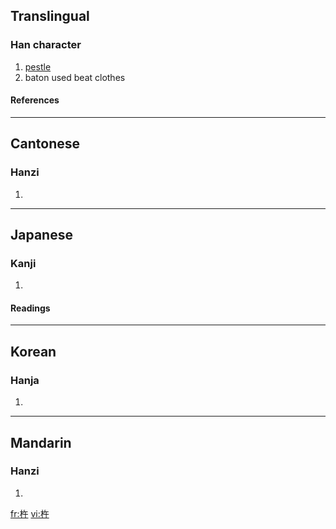 ==Translingual==
===Han character===
{{Han char|rn=75|rad=木|as=04|sn=8|four=4894<sub>0</sub>|canj=木人十 (DOJ)}}
# [[pestle]]
# baton used beat clothes
====References====
{{Han ref|kx=0513.170|dkj=14503|dj=0901.040|hdz=21170.080|uh=6775|ud=26485|bh=AA53|bd=43603}}

----
==Cantonese==
===Hanzi===
{{yue-hanzi|jyut=|y=chyu5}}
# {{defn|Cantonese}}

----
==Japanese==
===Kanji===
{{ja-kanji|grade=|rs=木04}}
# {{defn|Japanese}} 
====Readings====
{{ja-readings|on=[[しょ]] (sho)|kun=[[きね]] (kine)}}

----
==Korean==
===Hanja===
{{ko-hanja|hangeul=저|eumhun=|rv=jeo|mr=chŏ|y=ce}}
# {{defn|Korean}}

----
==Mandarin==
===Hanzi===
{{cmn-hanzi|pin=[[chǔ]] ([[chu3]])|wg=ch'u<sup>3</sup>}}
# {{defn|Mandarin}}

[[fr:杵]]
[[vi:杵]]